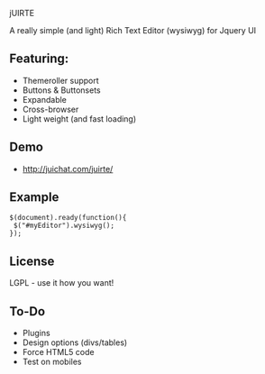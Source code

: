 jUIRTE

A really simple (and light) Rich Text Editor (wysiwyg) for Jquery UI

== Featuring: ==
* Themeroller support
* Buttons & Buttonsets
* Expandable
* Cross-browser
* Light weight (and fast loading)

== Demo ==
* http://juichat.com/juirte/

== Example == 
 $(document).ready(function(){ 
  $("#myEditor").wysiwyg();
 });

== License ==
LGPL - use it how you want!

== To-Do ==
* Plugins
* Design options (divs/tables)
* Force HTML5 code
* Test on mobiles